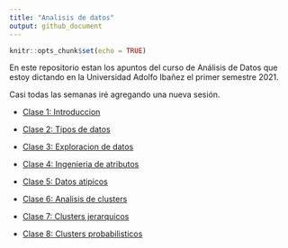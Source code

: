 ```yaml
---
title: "Analisis de datos"
output: github_document
---
```


```r
knitr::opts_chunk$set(echo = TRUE)
```

En este repositorio estan los apuntos del curso de Análisis de Datos que estoy dictando en la Universidad Adolfo Ibañez el primer semestre 2021.

Casi todas las semanas iré agregando una nueva sesión.

- [Clase 1: Introduccion](../master/Clase1_Introduccion)

- [Clase 2: Tipos de datos](../master/Clase2_Tipos_de_datos)

- [Clase 3: Exploracion de datos](../master/Clase3_Exploracion_de_datos)

- [Clase 4: Ingenieria de atributos](../master/Clase4_Ingenieria_de_atributos)

- [Clase 5: Datos atipicos](../master/Clase5_Datos_atipicos)

- [Clase 6: Analisis de clusters](../master/Clase6_Analisis_de_clusters)

- [Clase 7: Clusters jerarquicos](../master/Clase7_Clusters_jerarquicos)

- [Clase 8: Clusters probabilisticos](../master/Clase8_Clusters_probabilisticos)


